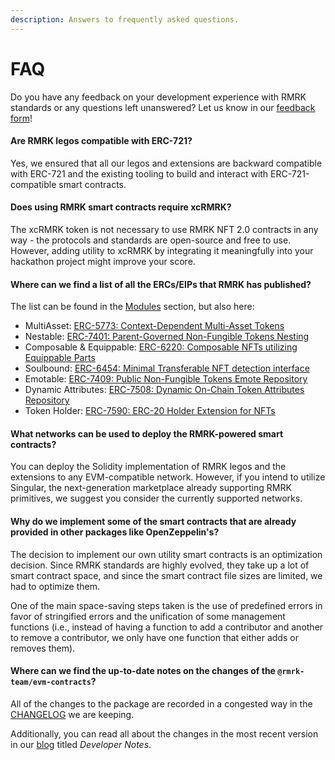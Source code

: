 ```yaml
---
description: Answers to frequently asked questions.
---
```


# FAQ

Do you have any feedback on your development experience with RMRK standards or any questions left unanswered? Let us know in our [feedback form](https://docs.google.com/forms/d/1jTHJsZ7GT\_umZol3HT6YghWCQRsWuQ382DWJRShx9EA)!

#### Are RMRK legos compatible with ERC-721?

Yes, we ensured that all our legos and extensions are backward compatible with ERC-721 and the existing tooling to build and interact with ERC-721-compatible smart contracts.

#### Does using RMRK smart contracts require xcRMRK?

The xcRMRK token is not necessary to use RMRK NFT 2.0 contracts in any way - the protocols and standards are open-source and free to use. However, adding utility to xcRMRK by integrating it meaningfully into your hackathon project might improve your score.

#### Where can we find a list of all the ERCs/EIPs that RMRK has published?

The list can be found in the [Modules](./modules-overview/) section, but also here:

* MultiAsset: [ERC-5773: Context-Dependent Multi-Asset Tokens](https://eips.ethereum.org/EIPS/eip-5773)
* Nestable: [ERC-7401: Parent-Governed Non-Fungible Tokens Nesting](https://eips.ethereum.org/EIPS/eip-7401)
* Composable & Equippable: [ERC-6220: Composable NFTs utilizing Equippable Parts](https://eips.ethereum.org/EIPS/eip-6220)
* Soulbound: [ERC-6454: Minimal Transferable NFT detection interface](https://eips.ethereum.org/EIPS/eip-6454)
* Emotable: [ERC-7409: Public Non-Fungible Tokens Emote Repository](https://eips.ethereum.org/EIPS/eip-7409)
* Dynamic Attributes: [ERC-7508: Dynamic On-Chain Token Attributes Repository ](https://eips.ethereum.org/EIPS/eip-7508)
* Token Holder: [ERC-7590: ERC-20 Holder Extension for NFTs](https://eips.ethereum.org/EIPS/eip-7590)

#### What networks can be used to deploy the RMRK-powered smart contracts?

You can deploy the Solidity implementation of RMRK legos and the extensions to any EVM-compatible network. However, if you intend to utilize Singular, the next-generation marketplace already supporting RMRK primitives, we suggest you consider the currently supported networks.

#### Why do we implement some of the smart contracts that are already provided in other packages like OpenZeppelin's?

The decision to implement our own utility smart contracts is an optimization decision. Since RMRK standards are highly evolved, they take up a lot of smart contract space, and since the smart contract file sizes are limited, we had to optimize them.

One of the main space-saving steps taken is the use of predefined errors in favor of stringified errors and the unification of some management functions (i.e., instead of having a function to add a contributor and another to remove a contributor, we only have one function that either adds or removes them).

#### Where can we find the up-to-date notes on the changes of the `@rmrk-team/evm-contracts`?

All of the changes to the package are recorded in a congested way in the [CHANGELOG](https://github.com/rmrk-team/evm/blob/master/CHANGELOG.md) we are keeping.

Additionally, you can read all about the changes in the most recent version in our [blog](https://www.rmrk.app/blog) titled _Developer Notes_.
